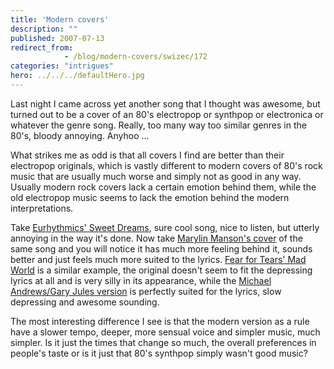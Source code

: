 ```yaml
---
title: 'Modern covers'
description: ""
published: 2007-07-13
redirect_from: 
            - /blog/modern-covers/swizec/172
categories: "intrigues"
hero: ../../../defaultHero.jpg
---
```


Last night I came across yet another song that I thought was awesome, but turned out to be a cover of an 80's electropop or synthpop or electronica or whatever the genre song. Really, too many way too similar genres in the 80's, bloody annoying. Anyhoo ...

What strikes me as odd is that all covers I find are better than their electropop originals, which is vastly different to modern covers of 80's rock music that are usually much worse and simply not as good in any way. Usually modern rock covers lack a certain emotion behind them, while the old electropop music seems to lack the emotion behind the modern interpretations.

Take [Eurhythmics' Sweet Dreams](http://youtube.com/watch?v=OufZbzsUtIo), sure cool song, nice to listen, but utterly annoying in the way it's done. Now take [Marylin Manson's cover](http://youtube.com/watch?v=3iuve2OjY_8) of the same song and you will notice it has much more feeling behind it, sounds better and just feels much more suited to the lyrics. [Fear for Tears' Mad World](http://youtube.com/watch?v=4NAPw8N5vM8) is a similar example, the original doesn't seem to fit the depressing lyrics at all and is very silly in its appearance, while the [Michael Andrews/Gary Jules version](http://youtube.com/watch?v=v52Igdotisk) is perfectly suited for the lyrics, slow depressing and awesome sounding.

The most interesting difference I see is that the modern version as a rule have a slower tempo, deeper, more sensual voice and simpler music, much simpler. Is it just the times that change so much, the overall preferences in people's taste or is it just that 80's synthpop simply wasn't good music?
